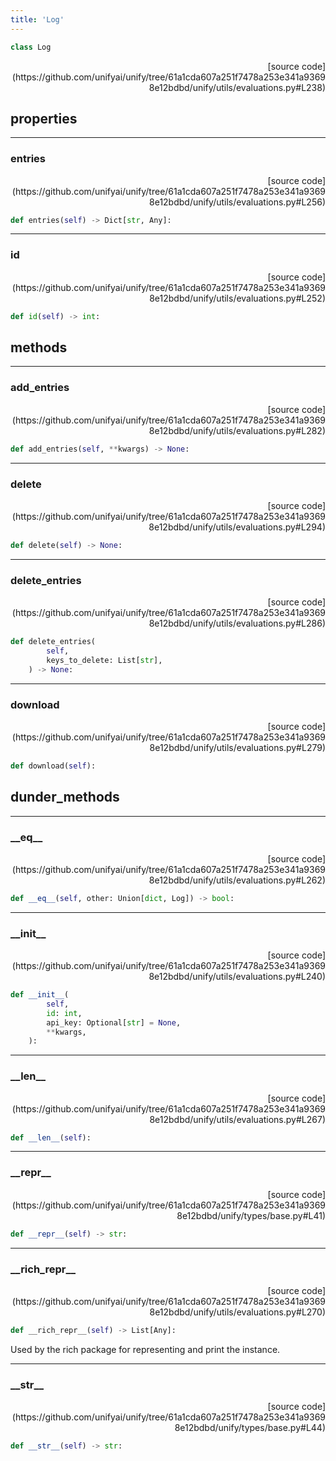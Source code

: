 ```yaml
---
title: 'Log'
---
```


```python
class Log
```

<p align="right">[source code](https://github.com/unifyai/unify/tree/61a1cda607a251f7478a253e341a93698e12bdbd/unify/utils/evaluations.py#L238)</p>



## properties

---

### entries

<p align="right">[source code](https://github.com/unifyai/unify/tree/61a1cda607a251f7478a253e341a93698e12bdbd/unify/utils/evaluations.py#L256)</p>

```python
def entries(self) -> Dict[str, Any]:
```



---

### id

<p align="right">[source code](https://github.com/unifyai/unify/tree/61a1cda607a251f7478a253e341a93698e12bdbd/unify/utils/evaluations.py#L252)</p>

```python
def id(self) -> int:
```



## methods

---

### add\_entries

<p align="right">[source code](https://github.com/unifyai/unify/tree/61a1cda607a251f7478a253e341a93698e12bdbd/unify/utils/evaluations.py#L282)</p>

```python
def add_entries(self, **kwargs) -> None:
```



---

### delete

<p align="right">[source code](https://github.com/unifyai/unify/tree/61a1cda607a251f7478a253e341a93698e12bdbd/unify/utils/evaluations.py#L294)</p>

```python
def delete(self) -> None:
```



---

### delete\_entries

<p align="right">[source code](https://github.com/unifyai/unify/tree/61a1cda607a251f7478a253e341a93698e12bdbd/unify/utils/evaluations.py#L286)</p>

```python
def delete_entries(
        self,
        keys_to_delete: List[str],
    ) -> None:
```



---

### download

<p align="right">[source code](https://github.com/unifyai/unify/tree/61a1cda607a251f7478a253e341a93698e12bdbd/unify/utils/evaluations.py#L279)</p>

```python
def download(self):
```



## dunder_methods

---

### \_\_eq\_\_

<p align="right">[source code](https://github.com/unifyai/unify/tree/61a1cda607a251f7478a253e341a93698e12bdbd/unify/utils/evaluations.py#L262)</p>

```python
def __eq__(self, other: Union[dict, Log]) -> bool:
```



---

### \_\_init\_\_

<p align="right">[source code](https://github.com/unifyai/unify/tree/61a1cda607a251f7478a253e341a93698e12bdbd/unify/utils/evaluations.py#L240)</p>

```python
def __init__(
        self,
        id: int,
        api_key: Optional[str] = None,
        **kwargs,
    ):
```



---

### \_\_len\_\_

<p align="right">[source code](https://github.com/unifyai/unify/tree/61a1cda607a251f7478a253e341a93698e12bdbd/unify/utils/evaluations.py#L267)</p>

```python
def __len__(self):
```



---

### \_\_repr\_\_

<p align="right">[source code](https://github.com/unifyai/unify/tree/61a1cda607a251f7478a253e341a93698e12bdbd/unify/types/base.py#L41)</p>

```python
def __repr__(self) -> str:
```



---

### \_\_rich\_repr\_\_

<p align="right">[source code](https://github.com/unifyai/unify/tree/61a1cda607a251f7478a253e341a93698e12bdbd/unify/utils/evaluations.py#L270)</p>

```python
def __rich_repr__(self) -> List[Any]:
```

Used by the rich package for representing and print the instance.

---

### \_\_str\_\_

<p align="right">[source code](https://github.com/unifyai/unify/tree/61a1cda607a251f7478a253e341a93698e12bdbd/unify/types/base.py#L44)</p>

```python
def __str__(self) -> str:
```


